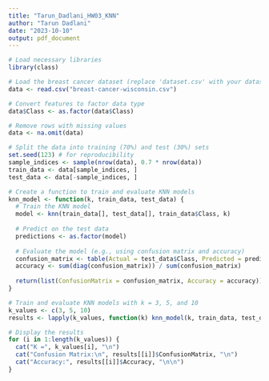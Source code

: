 ```yaml
---
title: "Tarun_Dadlani_HW03_KNN"
author: "Tarun Dadlani"
date: "2023-10-10"
output: pdf_document
---
```


```r
# Load necessary libraries
library(class)

# Load the breast cancer dataset (replace 'dataset.csv' with your dataset's actual filename)
data <- read.csv("breast-cancer-wisconsin.csv")

# Convert features to factor data type
data$Class <- as.factor(data$Class)

# Remove rows with missing values
data <- na.omit(data)

```

```r
# Split the data into training (70%) and test (30%) sets
set.seed(123) # for reproducibility
sample_indices <- sample(nrow(data), 0.7 * nrow(data))
train_data <- data[sample_indices, ]
test_data <- data[-sample_indices, ]
```

```r
# Create a function to train and evaluate KNN models
knn_model <- function(k, train_data, test_data) {
  # Train the KNN model
  model <- knn(train_data[], test_data[], train_data$Class, k)
  
  # Predict on the test data
  predictions <- as.factor(model)
  
  # Evaluate the model (e.g., using confusion matrix and accuracy)
  confusion_matrix <- table(Actual = test_data$Class, Predicted = predictions)
  accuracy <- sum(diag(confusion_matrix)) / sum(confusion_matrix)
  
  return(list(ConfusionMatrix = confusion_matrix, Accuracy = accuracy))
}

```

```r
# Train and evaluate KNN models with k = 3, 5, and 10
k_values <- c(3, 5, 10)
results <- lapply(k_values, function(k) knn_model(k, train_data, test_data))

# Display the results
for (i in 1:length(k_values)) {
  cat("K =", k_values[i], "\n")
  cat("Confusion Matrix:\n", results[[i]]$ConfusionMatrix, "\n")
  cat("Accuracy:", results[[i]]$Accuracy, "\n\n")
}

```
